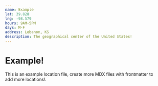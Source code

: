 ```yaml
---
name: Example
lat: 39.828
lng: -98.579
hours: 9AM-5PM
days: M-F
address: Lebanon, KS
description: The geographical center of the United States!
---
```


# Example!

This is an example location file, create more MDX files with frontmatter to add more locations!.